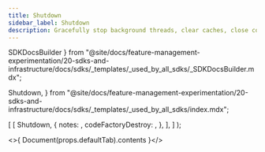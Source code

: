 ```yaml
---
title: Shutdown
sidebar_label: Shutdown
description: Gracefully stop background threads, clear caches, close connections, and flush data.
---
```


  SDKDocsBuilder
} from "@site/docs/feature-management-experimentation/20-sdks-and-infrastructure/docs/sdks/_templates/_used_by_all_sdks/_SDKDocsBuilder.mdx";

  Shutdown,
} from "@site/docs/feature-management-experimentation/20-sdks-and-infrastructure/docs/sdks/_templates/_used_by_all_sdks/index.mdx";


  [
    [
      Shutdown,
      {
        notes: <Notes />,
        codeFactoryDestroy: <FactoryDestroy />,
      },
    ],
  ]
);

<>{ Document(props.defaultTab).contents }</>